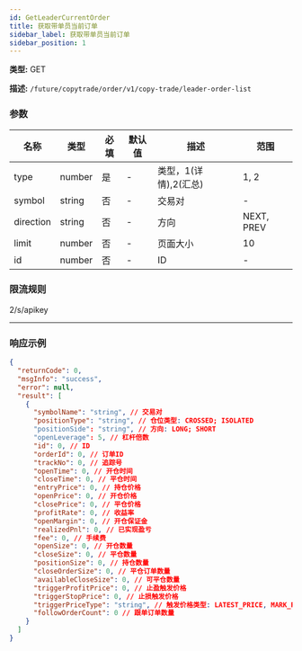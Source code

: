 ```yaml
---
id: GetLeaderCurrentOrder
title: 获取带单员当前订单
sidebar_label: 获取带单员当前订单
sidebar_position: 1
---
```


**类型:** GET

**描述:** `/future/copytrade/order/v1/copy-trade/leader-order-list`

### 参数

| 名称 | 类型 | 必填 | 默认值 | 描述 | 范围 |
| --- | --- | --- | --- | --- | --- |
| type | number | 是 | - | 类型，1(详情),2(汇总) | 1, 2 |
| symbol | string | 否 | - | 交易对 | - |
| direction | string | 否 | - | 方向 | NEXT, PREV |
| limit | number | 否 | - | 页面大小 | 10 |
| id | number | 否 | - | ID | - |

### 限流规则

2/s/apikey

---

### 响应示例

```json
{
  "returnCode": 0,
  "msgInfo": "success",
  "error": null,
  "result": [
    {
      "symbolName": "string", // 交易对
      "positionType": "string", // 仓位类型: CROSSED; ISOLATED
      "positionSide": "string", // 方向: LONG; SHORT
      "openLeverage": 5, // 杠杆倍数
      "id": 0, // ID
      "orderId": 0, // 订单ID
      "trackNo": 0, // 追踪号
      "openTime": 0, // 开仓时间
      "closeTime": 0, // 平仓时间
      "entryPrice": 0, // 持仓价格
      "openPrice": 0, // 开仓价格
      "closePrice": 0, // 平仓价格
      "profitRate": 0, // 收益率
      "openMargin": 0, // 开仓保证金
      "realizedPnl": 0, // 已实现盈亏
      "fee": 0, // 手续费
      "openSize": 0, // 开仓数量
      "closeSize": 0, // 平仓数量
      "positionSize": 0, // 持仓数量
      "closeOrderSize": 0, // 平仓订单数量
      "availableCloseSize": 0, // 可平仓数量
      "triggerProfitPrice": 0, // 止盈触发价格
      "triggerStopPrice": 0, // 止损触发价格
      "triggerPriceType": "string", // 触发价格类型: LATEST_PRICE, MARK_PRICE
      "followOrderCount": 0 // 跟单订单数量
    }
  ]
}
```